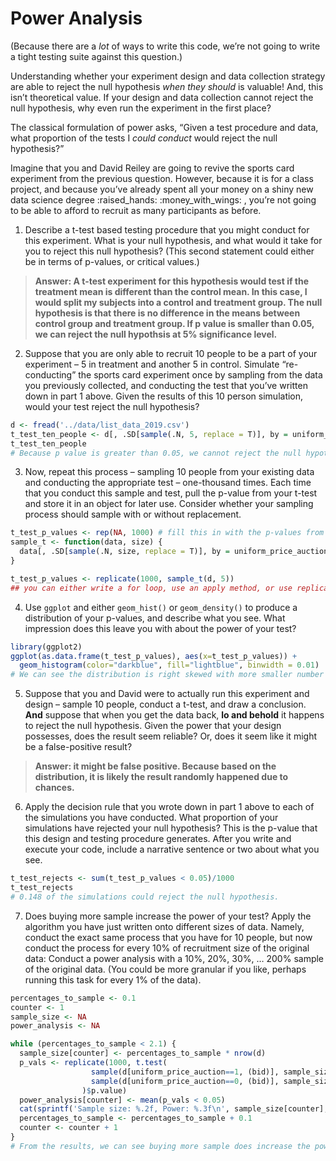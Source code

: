 # Power Analysis 

(Because there are a _lot_ of ways to write this code, we're not going to write a tight testing suite against this question.) 

Understanding whether your experiment design and data collection strategy are able to reject the null hypothesis *when they should* is valuable! And, this isn't theoretical value. If your design and data collection cannot reject the null hypothesis, why even run the experiment in the first place?

The classical formulation of power asks, "Given a test procedure and data, what proportion of the tests I *could conduct* would reject the null hypothesis?" 

Imagine that you and David Reiley are going to revive the sports card experiment from the previous question. However, because it is for a class project, and because you've already spent all your money on a shiny new data science degree :raised_hands: :money_with_wings: , you're not going to be able to afford to recruit as many participants as before. 

1. Describe a t-test based testing procedure that you might conduct for this experiment. What is your null hypothesis, and what would it take for you to reject this null hypothesis? (This second statement could either be in terms of p-values, or critical values.)

> **Answer: A t-test experiment for this hypothesis would test if the treatment mean is different than the control mean. In this case, I would split my subjects into a control and treatment group. The null hypothesis is that there is no difference in the means between control group and treatment group. If p value is smaller than 0.05, we can reject the null hypothsis at 5% significance level.**

2. Suppose that you are only able to recruit 10 people to be a part of your experiment -- 5 in treatment and another 5 in control. Simulate "re-conducting" the sports card experiment once by sampling from the data you previously collected, and conducting the test that you've written down in part 1 above. Given the results of this 10 person simulation, would your test reject the null hypothesis?

```r
d <- fread('../data/list_data_2019.csv')
t_test_ten_people <- d[, .SD[sample(.N, 5, replace = T)], by = uniform_price_auction][, t.test(bid ~ uniform_price_auction)] # this should be a test object
t_test_ten_people
# Because p value is greater than 0.05, we cannot reject the null hypothesis
```

3. Now, repeat this process -- sampling 10 people from your existing data and conducting the appropriate test -- one-thousand times. Each time that you conduct this sample and test, pull the p-value from your t-test and store it in an object for later use. Consider whether your sampling process should sample with or without replacement.

```r
t_test_p_values <- rep(NA, 1000) # fill this in with the p-values from your power analysis
sample_t <- function(data, size) {
  data[, .SD[sample(.N, size, replace = T)], by = uniform_price_auction][, t.test(bid ~ uniform_price_auction)$p.value]
}

t_test_p_values <- replicate(1000, sample_t(d, 5))
## you can either write a for loop, use an apply method, or use replicate (which is an easy-of-use wrapper to an apply method)
```

4. Use `ggplot` and either `geom_hist()` or `geom_density()` to produce a distribution of your p-values, and describe what you see. What impression does this leave you with about the power of your test? 

```r
library(ggplot2)
ggplot(as.data.frame(t_test_p_values), aes(x=t_test_p_values)) +
  geom_histogram(color="darkblue", fill="lightblue", binwidth = 0.01)
# We can see the distribution is right skewed with more smaller number of p-values. The more heavier right-skewed the distribution is, the higher the power of the test. 
```

5. Suppose that you and David were to actually run this experiment and design -- sample 10 people, conduct a t-test, and draw a conclusion. **And** suppose that when you get the data back, **lo and behold** it happens to reject the null hypothesis. Given the power that your design possesses, does the result seem reliable? Or, does it seem like it might be a false-positive result?

> **Answer: it might be false positive. Because based on the distribution, it is likely the result randomly happened due to chances. **

6. Apply the decision rule that you wrote down in part 1 above to each of the simulations you have conducted. What proportion of your simulations have rejected your null hypothesis? This is the p-value that this design and testing procedure generates. After you write and execute your code, include a narrative sentence or two about what you see.  

```r
t_test_rejects <- sum(t_test_p_values < 0.05)/1000
t_test_rejects
# 0.148 of the simulations could reject the null hypothesis. 
```

7. Does buying more sample increase the power of your test? Apply the algorithm you have just written onto different sizes of data. Namely, conduct the exact same process that you have for 10 people, but now conduct the process for every 10% of recruitment size of the original data: Conduct a power analysis with a 10%, 20%, 30%, ... 200% sample of the original data. (You could be more granular if you like, perhaps running this task for every 1% of the data). 

```r
percentages_to_sample <- 0.1
counter <- 1
sample_size <- NA
power_analysis <- NA

while (percentages_to_sample < 2.1) {
  sample_size[counter] <- percentages_to_sample * nrow(d)
  p_vals <- replicate(1000, t.test(
                  sample(d[uniform_price_auction==1, (bid)], sample_size[counter]/2, replace=T),
                  sample(d[uniform_price_auction==0, (bid)], sample_size[counter]/2, replace=T)
                )$p.value)
  power_analysis[counter] <- mean(p_vals < 0.05)
  cat(sprintf('Sample size: %.2f, Power: %.3f\n', sample_size[counter], power_analysis[counter]))
  percentages_to_sample <- percentages_to_sample + 0.1
  counter <- counter + 1
}
# From the results, we can see buying more sample does increase the power of our test.
```
